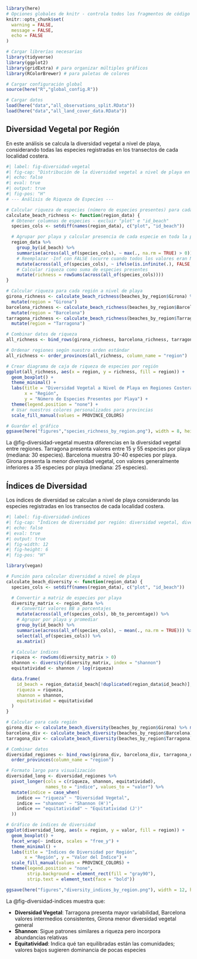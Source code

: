 ```r
library(here)
# Opciones globales de knitr - controla todos los fragmentos de código
knitr::opts_chunk$set(
  warning = FALSE,
  message = FALSE,
  echo = FALSE
)

# Cargar librerías necesarias
library(tidyverse)
library(ggplot2)
library(gridExtra) # para organizar múltiples gráficos
library(RColorBrewer) # para paletas de colores

# Cargar configuración global
source(here("R","global_config.R"))

# Cargar datos
load(here("data","all_observations_split.RData"))
load(here("data","all_land_cover_data.RData"))
```

## Diversidad Vegetal por Región

En este análisis se calcula la diversidad vegetal a nivel de playa, considerando todas las especies registradas en los transectos de cada localidad costera.

```r
#| label: fig-diversidad-vegetal
#| fig-cap: "Distribución de la diversidad vegetal a nivel de playa en las tres regiones costeras, mostrando variaciones de biodiversidad entre playas de Tarragona, Barcelona y Girona"
#| echo: false
#| eval: true
#| output: true
#| fig-pos: "H"
# --- Análisis de Riqueza de Especies ---

# Calcular riqueza de especies (número de especies presentes) para cada playa
calculate_beach_richness <- function(region_data) {
  # Obtener columnas de especies - excluir "plot" e "id_beach"
  species_cols <- setdiff(names(region_data), c("plot", "id_beach"))

  # Agrupar por playa y calcular presencia de cada especie en toda la playa
  region_data %>%
    group_by(id_beach) %>%
    summarise(across(all_of(species_cols), ~ max(., na.rm = TRUE) > 0)) %>%
    # Reemplazar -Inf con FALSE (ocurre cuando todos los valores eran NA y usamos max con na.rm=TRUE)
    mutate(across(all_of(species_cols), ~ ifelse(is.infinite(.), FALSE, .))) %>%
    # Calcular riqueza como suma de especies presentes
    mutate(richness = rowSums(across(all_of(species_cols))))
}

# Calcular riqueza para cada región a nivel de playa
girona_richness <- calculate_beach_richness(beaches_by_region$Girona) %>%
  mutate(region = "Girona")
barcelona_richness <- calculate_beach_richness(beaches_by_region$Barcelona) %>%
  mutate(region = "Barcelona")
tarragona_richness <- calculate_beach_richness(beaches_by_region$Tarragona) %>%
  mutate(region = "Tarragona")

# Combinar datos de riqueza
all_richness <- bind_rows(girona_richness, barcelona_richness, tarragona_richness)

# Ordenar regiones según nuestro orden estándar
all_richness <- order_provinces(all_richness, column_name = "region")

# Crear diagrama de caja de riqueza de especies por región
ggplot(all_richness, aes(x = region, y = richness, fill = region)) +
  geom_boxplot() +
  theme_minimal() +
  labs(title = "Diversidad Vegetal a Nivel de Playa en Regiones Costeras",
       x = "Región",
       y = "Número de Especies Presentes por Playa") +
  theme(legend.position = "none") +
  # Usar nuestros colores personalizados para provincias
  scale_fill_manual(values = PROVINCE_COLORS)

# Guardar el gráfico
ggsave(here("figures","species_richness_by_region.png"), width = 8, height = 6)
```

La @fig-diversidad-vegetal muestra diferencias en la diversidad vegetal entre regiones. Tarragona presenta valores entre 15 y 55 especies por playa (mediana: 30 especies). Barcelona muestra 30-40 especies por playa. Girona presenta la menor diversidad vegetal, con valores generalmente inferiores a 35 especies por playa (mediana: 25 especies).

## Índices de Diversidad

Los índices de diversidad se calculan a nivel de playa considerando las especies registradas en los transectos de cada localidad costera.

```r
#| label: fig-diversidad-indices
#| fig-cap: "Índices de diversidad por región: diversidad vegetal, diversidad de Shannon y equitatividad de Pielou"
#| echo: false
#| eval: true
#| output: true
#| fig-width: 12
#| fig-height: 6
#| fig-pos: "H"

library(vegan)

# Función para calcular diversidad a nivel de playa
calculate_beach_diversity <- function(region_data) {
  species_cols <- setdiff(names(region_data), c("plot", "id_beach"))

  # Convertir a matriz de especies por playa
  diversity_matrix <- region_data %>%
    # Convertir valores BB a porcentajes
    mutate(across(all_of(species_cols), bb_to_percentage)) %>%
    # Agrupar por playa y promediar
    group_by(id_beach) %>%
    summarise(across(all_of(species_cols), ~ mean(., na.rm = TRUE))) %>%
    select(all_of(species_cols)) %>%
    as.matrix()

  # Calcular índices
  riqueza <- rowSums(diversity_matrix > 0)
  shannon <- diversity(diversity_matrix, index = "shannon")
  equitatividad <- shannon / log(riqueza)

  data.frame(
    id_beach = region_data$id_beach[!duplicated(region_data$id_beach)],
    riqueza = riqueza,
    shannon = shannon,
    equitatividad = equitatividad
  )
}

# Calcular para cada región
girona_div <- calculate_beach_diversity(beaches_by_region$Girona) %>% mutate(region = "Girona")
barcelona_div <- calculate_beach_diversity(beaches_by_region$Barcelona) %>% mutate(region = "Barcelona")
tarragona_div <- calculate_beach_diversity(beaches_by_region$Tarragona) %>% mutate(region = "Tarragona")

# Combinar datos
diversidad_regiones <- bind_rows(girona_div, barcelona_div, tarragona_div) %>%
  order_provinces(column_name = "region")

# Formato largo para visualización
diversidad_long <- diversidad_regiones %>%
  pivot_longer(cols = c(riqueza, shannon, equitatividad),
               names_to = "indice", values_to = "valor") %>%
  mutate(indice = case_when(
    indice == "riqueza" ~ "Diversidad Vegetal",
    indice == "shannon" ~ "Shannon (H')",
    indice == "equitatividad" ~ "Equitatividad (J')"
  ))

# Gráfico de índices de diversidad
ggplot(diversidad_long, aes(x = region, y = valor, fill = region)) +
  geom_boxplot() +
  facet_wrap(~ indice, scales = "free_y") +
  theme_minimal() +
  labs(title = "Índices de Diversidad por Región",
       x = "Región", y = "Valor del Índice") +
  scale_fill_manual(values = PROVINCE_COLORS) +
  theme(legend.position = "none",
        strip.background = element_rect(fill = "gray90"),
        strip.text = element_text(face = "bold"))

ggsave(here("figures","diversity_indices_by_region.png"), width = 12, height = 6)
```

La @fig-diversidad-indices muestra que:

- **Diversidad Vegetal**: Tarragona presenta mayor variabilidad, Barcelona valores intermedios consistentes, Girona menor diversidad vegetal general
- **Shannon**: Sigue patrones similares a riqueza pero incorpora abundancias relativas
- **Equitatividad**: Indica qué tan equilibradas están las comunidades; valores bajos sugieren dominancia de pocas especies